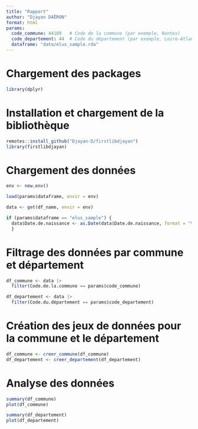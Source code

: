```yaml
---
title: "Rapport"
author: "Djayan DAËRON"
format: html
params:
  code_commune: 44109   # Code de la commune (par exemple, Nantes)
  code_departement: 44  # Code du département (par exemple, Loire-Atlantique)
  dataframe: "data/elus_sample.rda"
---
```



# Chargement des packages
```r
library(dplyr)
```

# Installation et chargement de la bibliothèque
```r
remotes::install_github("Djayan-D/firstlibdjayan")
library(firstlibdjayan)
```

# Chargement des données
```r
env <- new.env()

load(params$dataframe, envir = env)

data <- get(df_name, envir = env)

if (params$dataframe == "elus_sample") {
  data$Date.de.naissance <- as.Date(data$Date.de.naissance, format = "%d/%m/%Y") #bon format
  }
```

# Filtrage des données par commune et département
```r
df_commune <- data |> 
  filter(Code.de.la.commune == params$code_commune)

df_departement <- data |> 
  filter(Code.du.département == params$code_departement)
```

# Création des jeux de données pour la commune et le département
```r
df_commune <- creer_commune(df_commune)
df_departement <- creer_departement(df_departement)
```

# Analyse des données
```r
summary(df_commune)
plot(df_commune)

summary(df_departement)
plot(df_departement)
```
